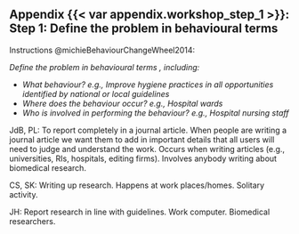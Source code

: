 ## Appendix {{< var appendix.workshop_step_1 >}}: Step 1: Define the problem in behavioural terms {.appendix}

Instructions @michieBehaviourChangeWheel2014: 

_Define the problem in behavioural terms , including:_

* _What behaviour? e.g., Improve hygiene practices in all opportunities identified by national or local guidelines_
* _Where does the behaviour occur? e.g., Hospital wards_
* _Who is involved in performing the behaviour? e.g., Hospital nursing staff_

JdB, PL: To report completely in a journal article. When people are writing a journal article we want them to add in important details that all users will need to judge and understand the work. Occurs when writing articles (e.g., universities, RIs, hospitals, editing firms). Involves anybody writing about biomedical research.  

CS, SK: Writing up research. Happens at work places/homes. Solitary activity.  

JH: Report research in line with guidelines. Work computer. Biomedical researchers.